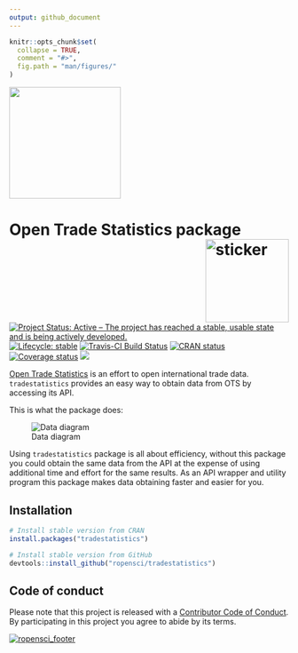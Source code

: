 ```yaml
---
output: github_document
---
```


<!-- README.md is generated from README.Rmd. Please edit that file -->

```r
knitr::opts_chunk$set(
  collapse = TRUE,
  comment = "#>",
  fig.path = "man/figures/"
)
```

<p>
  <a href="https://www.digitalocean.com/">
    <img src="https://opensource.nyc3.cdn.digitaloceanspaces.com/attribution/assets/PoweredByDO/DO_Powered_by_Badge_blue.svg" width="201px">
  </a>
</p>

# Open Trade Statistics package <img src="https://ropensci.github.io/tradestatistics/hexicon.svg" width=150 align="right" alt="sticker"/>

[![Project Status: Active – The project has reached a stable, usable state and is being actively developed.](https://www.repostatus.org/badges/latest/active.svg)](https://www.repostatus.org/#active)
[![Lifecycle: stable](https://img.shields.io/badge/lifecycle-stable-brightgreen.svg)](https://www.tidyverse.org/lifecycle/#stable)
[![Travis-CI Build Status](https://travis-ci.org/ropensci/tradestatistics.svg?branch=master)](https://travis-ci.org/ropensci/tradestatistics)
[![CRAN status](https://www.r-pkg.org/badges/version/tradestatistics)](https://cran.r-project.org/package=tradestatistics)
[![Coverage status](https://codecov.io/gh/ropensci/tradestatistics/branch/master/graph/badge.svg)](https://codecov.io/github/ropensci/tradestatistics?branch=master)
[![](https://badges.ropensci.org/274_status.svg)](https://github.com/ropensci/onboarding/issues/274)

[Open Trade Statistics](https://tradestatistics.io) is an effort to open international trade data. `tradestatistics` provides an easy way to obtain data from OTS by accessing its API.

This is what the package does:

![Data diagram](https://ropensci.github.io/tradestatistics/data-diagram.svg)

Using `tradestatistics` package is all about efficiency, without this package you could obtain the same data from the API at the expense of using additional time and effort for the same results. As an API wrapper and utility program this package makes data obtaining faster and easier for you.

## Installation

```r
# Install stable version from CRAN
install.packages("tradestatistics")

# Install stable version from GitHub
devtools::install_github("ropensci/tradestatistics")
```

## Code of conduct

Please note that this project is released with a [Contributor Code of Conduct](https://ropensci.github.io/tradestatistics/CODE_OF_CONDUCT.html).
By participating in this project you agree to abide by its terms.

[![ropensci_footer](https://ropensci.org/public_images/ropensci_footer.png)](https://ropensci.org)
